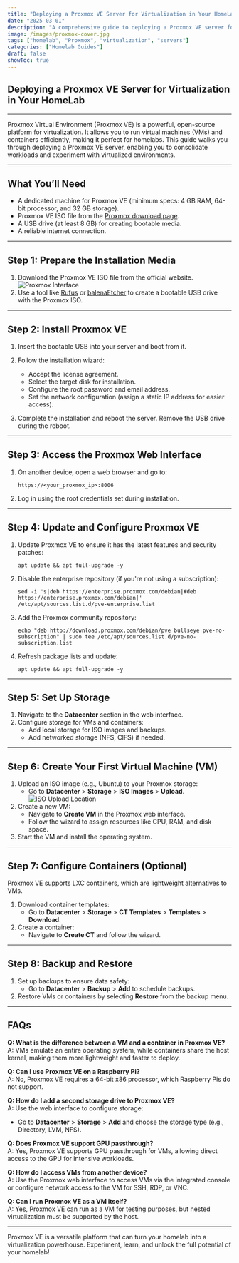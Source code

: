 ```yaml
---
title: "Deploying a Proxmox VE Server for Virtualization in Your HomeLab"
date: "2025-03-01"
description: "A comprehensive guide to deploying a Proxmox VE server for virtualization and container management in your homelab."
image: /images/proxmox-cover.jpg
tags: ["homelab", "Proxmox", "virtualization", "servers"]
categories: ["Homelab Guides"]
draft: false
showToc: true
---
```


## Deploying a Proxmox VE Server for Virtualization in Your HomeLab

---

Proxmox Virtual Environment (Proxmox VE) is a powerful, open-source platform for virtualization. It allows you to run virtual machines (VMs) and containers efficiently, making it perfect for homelabs. This guide walks you through deploying a Proxmox VE server, enabling you to consolidate workloads and experiment with virtualized environments.

---

## What You’ll Need

- A dedicated machine for Proxmox VE (minimum specs: 4 GB RAM, 64-bit processor, and 32 GB storage).
- Proxmox VE ISO file from the [Proxmox download page](https://www.proxmox.com/en/downloads).
- A USB drive (at least 8 GB) for creating bootable media.
- A reliable internet connection.

---

## Step 1: Prepare the Installation Media

1. Download the Proxmox VE ISO file from the official website.  
   ![Proxmox Interface](/images/downloadsproxmox.png)
2. Use a tool like [Rufus](https://rufus.ie/) or [balenaEtcher](https://www.balena.io/etcher/) to create a bootable USB drive with the Proxmox ISO.

---

## Step 2: Install Proxmox VE

1. Insert the bootable USB into your server and boot from it.
2. Follow the installation wizard:

   - Accept the license agreement.
   - Select the target disk for installation.
   - Configure the root password and email address.
   - Set the network configuration (assign a static IP address for easier access).

3. Complete the installation and reboot the server. Remove the USB drive during the reboot.

---

## Step 3: Access the Proxmox Web Interface

1. On another device, open a web browser and go to:
   ```
   https://<your_proxmox_ip>:8006
   ```
2. Log in using the root credentials set during installation.

---

## Step 4: Update and Configure Proxmox VE

1. Update Proxmox VE to ensure it has the latest features and security patches:
   ```
   apt update && apt full-upgrade -y
   ```
2. Disable the enterprise repository (if you're not using a subscription):
   ```
   sed -i 's|deb https://enterprise.proxmox.com/debian|#deb https://enterprise.proxmox.com/debian|' /etc/apt/sources.list.d/pve-enterprise.list
   ```
3. Add the Proxmox community repository:
   ```
   echo "deb http://download.proxmox.com/debian/pve bullseye pve-no-subscription" | sudo tee /etc/apt/sources.list.d/pve-no-subscription.list
   ```
4. Refresh package lists and update:
   ```
   apt update && apt full-upgrade -y
   ```

---

## Step 5: Set Up Storage

1. Navigate to the **Datacenter** section in the web interface.
2. Configure storage for VMs and containers:
   - Add local storage for ISO images and backups.
   - Add networked storage (NFS, CIFS) if needed.

---

## Step 6: Create Your First Virtual Machine (VM)

1. Upload an ISO image (e.g., Ubuntu) to your Proxmox storage:
   - Go to **Datacenter** > **Storage** > **ISO Images** > **Upload**.  
     ![ISO Upload Location](/images/proxmoxiso.png)
2. Create a new VM:
   - Navigate to **Create VM** in the Proxmox web interface.
   - Follow the wizard to assign resources like CPU, RAM, and disk space.
3. Start the VM and install the operating system.

---

## Step 7: Configure Containers (Optional)

Proxmox VE supports LXC containers, which are lightweight alternatives to VMs.

1. Download container templates:
   - Go to **Datacenter** > **Storage** > **CT Templates** > **Templates** > **Download**.
2. Create a container:
   - Navigate to **Create CT** and follow the wizard.

---

## Step 8: Backup and Restore

1. Set up backups to ensure data safety:
   - Go to **Datacenter** > **Backup** > **Add** to schedule backups.
2. Restore VMs or containers by selecting **Restore** from the backup menu.

---

## FAQs

**Q: What is the difference between a VM and a container in Proxmox VE?**  
A: VMs emulate an entire operating system, while containers share the host kernel, making them more lightweight and faster to deploy.

**Q: Can I use Proxmox VE on a Raspberry Pi?**  
A: No, Proxmox VE requires a 64-bit x86 processor, which Raspberry Pis do not support.

**Q: How do I add a second storage drive to Proxmox VE?**  
A: Use the web interface to configure storage:

- Go to **Datacenter** > **Storage** > **Add** and choose the storage type (e.g., Directory, LVM, NFS).

**Q: Does Proxmox VE support GPU passthrough?**  
A: Yes, Proxmox VE supports GPU passthrough for VMs, allowing direct access to the GPU for intensive workloads.

**Q: How do I access VMs from another device?**  
A: Use the Proxmox web interface to access VMs via the integrated console or configure network access to the VM for SSH, RDP, or VNC.

**Q: Can I run Proxmox VE as a VM itself?**  
A: Yes, Proxmox VE can run as a VM for testing purposes, but nested virtualization must be supported by the host.

---

Proxmox VE is a versatile platform that can turn your homelab into a virtualization powerhouse. Experiment, learn, and unlock the full potential of your homelab!
